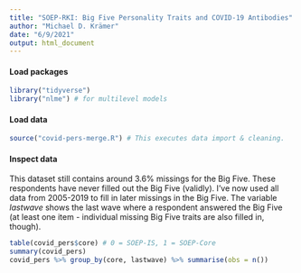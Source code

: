 ```yaml
---
title: "SOEP-RKI: Big Five Personality Traits and COVID-19 Antibodies"
author: "Michael D. Krämer"
date: "6/9/2021"
output: html_document
---
```


#### Load packages
```r
library("tidyverse")
library("nlme") # for multilevel models
```

#### Load data
```r
source("covid-pers-merge.R") # This executes data import & cleaning.
```

#### Inspect data
This dataset still contains around 3.6% missings for the Big Five. These respondents have never filled out the Big Five (validly). I've now used all data from 2005-2019 to fill in later missings in the Big Five. The variable $lastwave$ shows the last wave where a respondent answered the Big Five (at least one item - individual missing Big Five traits are also filled in, though).
```r
table(covid_pers$core) # 0 = SOEP-IS, 1 = SOEP-Core
summary(covid_pers)
covid_pers %>% group_by(core, lastwave) %>% summarise(obs = n())
```

